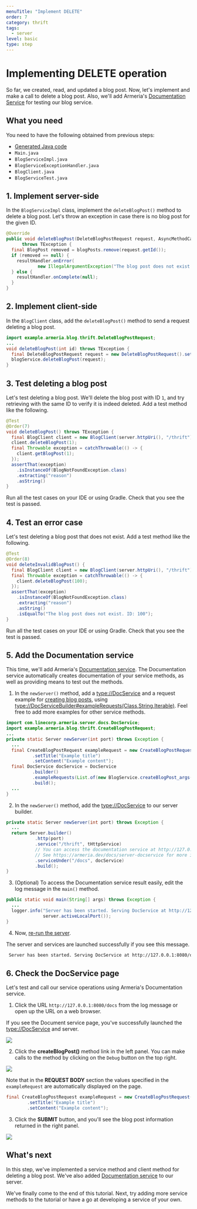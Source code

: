 ```yaml
---
menuTitle: "Implement DELETE"
order: 7
category: thrift
tags:
  - server
level: basic
type: step
---
```


# Implementing DELETE operation

So far, we created, read, and updated a blog post.
Now, let's implement and make a call to delete a blog post.
Also, we'll add Armeria's [Documentation Service](/docs/server-docservice) for testing our blog service.

<TutorialSteps current={7} />

## What you need

You need to have the following obtained from previous steps:

- [Generated Java code](/tutorials/thrift/blog/create-service#2-compile-the-thrift-file)
- `Main.java`
- `BlogServiceImpl.java`
- `BlogServiceExceptionHandler.java`
- `BlogClient.java`
- `BlogServiceTest.java`

## 1. Implement server-side

In the `BlogServiceImpl` class, implement the `deleteBlogPost()` method to delete a blog post.
Let's throw an exception in case there is no blog post for the given ID.

```java filename=BlogServiceImpl.java
@Override
public void deleteBlogPost(DeleteBlogPostRequest request, AsyncMethodCallback<Void> resultHandler)
      throws TException {
  final BlogPost removed = blogPosts.remove(request.getId());
  if (removed == null) {
    resultHandler.onError(
            new IllegalArgumentException("The blog post does not exist. ID: " + request.getId()));
  } else {
    resultHandler.onComplete(null);
  }
}
```

## 2. Implement client-side

In the `BlogClient` class, add the `deleteBlogPost()` method to send a request deleting a blog post.

```java filename=BlogClient.java
import example.armeria.blog.thrift.DeleteBlogPostRequest;
...
void deleteBlogPost(int id) throws TException {
  final DeleteBlogPostRequest request = new DeleteBlogPostRequest().setId(id);
  blogService.deleteBlogPost(request);
}
```

## 3. Test deleting a blog post

Let's test deleting a blog post.
We'll delete the blog post with ID `1`, and try retrieving with the same ID to verify it is indeed deleted.
Add a test method like the following.

```java filename=BlogServiceTest.java
@Test
@Order(7)
void deleteBlogPost() throws TException {
  final BlogClient client = new BlogClient(server.httpUri(), "/thrift");
  client.deleteBlogPost(1);
  final Throwable exception = catchThrowable(() -> {
    client.getBlogPost(1);
  });
  assertThat(exception)
    .isInstanceOf(BlogNotFoundException.class)
    .extracting("reason")
    .asString()
}
```

Run all the test cases on your IDE or using Gradle.
Check that you see the test is passed.

## 4. Test an error case

Let's test deleting a blog post that does not exist.
Add a test method like the following.

```java filename=BlogServiceTest.java
@Test
@Order(8)
void deleteInvalidBlogPost() {
  final BlogClient client = new BlogClient(server.httpUri(), "/thrift");
  final Throwable exception = catchThrowable(() -> {
    client.deleteBlogPost(100);
  });
  assertThat(exception)
    .isInstanceOf(BlogNotFoundException.class)
    .extracting("reason")
    .asString()
    .isEqualTo("The blog post does not exist. ID: 100");
}
```

Run all the test cases on your IDE or using Gradle.
Check that you see the test is passed.

## 5. Add the Documentation service

This time, we'll add Armeria's [Documentation service](/docs/server-docservice).
The Documentation service automatically creates documentation of your service methods, as well as providing means to test out the methods.

1. In the `newServer()` method, add a <type://DocService> and a request example for [creating blog posts](/tutorials/thrift/blog/implement-create),
  using <type://DocServiceBuilder#exampleRequests(Class,String,Iterable)>. Feel free to add more examples for other service methods.
  ```java filename=Main.java
  import com.linecorp.armeria.server.docs.DocService;
  import example.armeria.blog.thrift.CreateBlogPostRequest;
  ...
  private static Server newServer(int port) throws Exception {
    ...
    final CreateBlogPostRequest exampleRequest = new CreateBlogPostRequest()
            .setTitle("Example title")
            .setContent("Example content");
    final DocService docService = DocService
            .builder()
            .exampleRequests(List.of(new BlogService.createBlogPost_args(exampleRequest)))
            .build();
    ...
  }
  ```
2. In the `newServer()` method, add the <type://DocService> to our server builder.
  ```java filename=Main.java highlight=5
  private static Server newServer(int port) throws Exception {
    ...
    return Server.builder()
             .http(port)
             .service("/thrift", tHttpService)
             // You can access the documentation service at http://127.0.0.1:8080/docs.
             // See https://armeria.dev/docs/server-docservice for more information.
             .serviceUnder("/docs", docService)
             .build();
  }
  ```

3. (Optional) To access the Documentation service result easily, edit the log message in the `main()` method.
  ```java filename=Main.java highlight=2
  public static void main(String[] args) throws Exception {
    ...
    logger.info("Server has been started. Serving DocService at http://127.0.0.1:{}/docs",
                server.activeLocalPort());
  }
  ```
4. Now, [re-run the server](/tutorials/thrift/blog/run-server#2-run-the-server).

  The server and services are launched successfully if you see this message.
  ```bash
   Server has been started. Serving DocService at http://127.0.0.1:8080/docs
  ```

## 6. Check the DocService page

Let's test and call our service operations using Armeria's Documentation service.

1. Click the URL `http://127.0.0.1:8080/docs` from the log message or open up the URL on a web browser.

  If you see the Document service page, you've successfully launched the <type://DocService> and server.

  ![](../../../../images/tutorial_blogservice_thrift_docservice_start.png)

2. Click the **createBlogPost()** method link in the left panel. You can make calls to the method by clicking on the `Debug` button on the top right.

  ![](../../../../images/tutorial_blogservice_thrift_reqex.png)

  Note that in the **REQUEST BODY** section the values specified in the `exampleRequest` are automatically displayed on the page.

  ```java filename=Main.java
  final CreateBlogPostRequest exampleRequest = new CreateBlogPostRequest()
          .setTitle("Example title")
          .setContent("Example content");
  ```

3. Click the **SUBMIT** button, and you'll see the blog post information returned in the right panel.

  ![](../../../../images/tutorial_blogservice_thrift_return.png)

## What's next

In this step, we've implemented a service method and client method for deleting a blog post.
We've also added [Documentation service](/docs/server-docservice) to our server.

We've finally come to the end of this tutorial.
Next, try adding more service methods to the tutorial or have a go at developing a service of your own.

<TutorialSteps current={7} />
